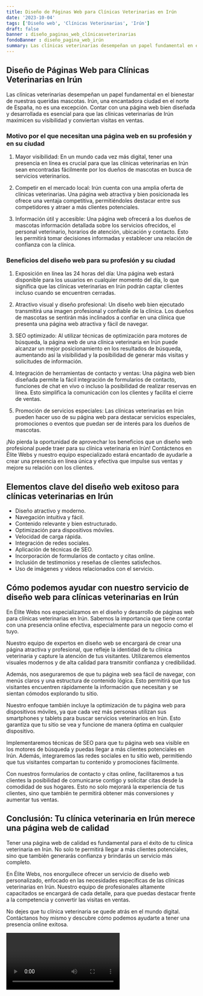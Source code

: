 ```yaml
---
title: Diseño de Páginas Web para Clínicas Veterinarias en Irún
date: '2023-10-04'
tags: ['Diseño web', 'Clínicas Veterinarias', 'Irún']
draft: false
banner : diseño_paginas_web_clínicasveterinarias
fondoBanner : diseño_pagina_web_irún
summary: Las clínicas veterinarias desempeñan un papel fundamental en el bienestar de nuestras queridas mascotas. Irún, una encantadora ciudad en el norte de España, no es una excepción. Contar con una página web bien diseñada y desarrollada es esencial para que las clínicas veterinarias de Irún maximicen su visibilidad y conviertan visitas en ventas.
---
```


## Diseño de Páginas Web para Clínicas Veterinarias en Irún

Las clínicas veterinarias desempeñan un papel fundamental en el bienestar de nuestras queridas mascotas. Irún, una encantadora ciudad en el norte de España, no es una excepción. Contar con una página web bien diseñada y desarrollada es esencial para que las clínicas veterinarias de Irún maximicen su visibilidad y conviertan visitas en ventas.

### Motivo por el que necesitan una página web en su profesión y en su ciudad

1. Mayor visibilidad: En un mundo cada vez más digital, tener una presencia en línea es crucial para que las clínicas veterinarias en Irún sean encontradas fácilmente por los dueños de mascotas en busca de servicios veterinarios.

2. Competir en el mercado local: Irún cuenta con una amplia oferta de clínicas veterinarias. Una página web atractiva y bien posicionada les ofrece una ventaja competitiva, permitiéndoles destacar entre sus competidores y atraer a más clientes potenciales.

3. Información útil y accesible: Una página web ofrecerá a los dueños de mascotas información detallada sobre los servicios ofrecidos, el personal veterinario, horarios de atención, ubicación y contacto. Esto les permitirá tomar decisiones informadas y establecer una relación de confianza con la clínica.

### Beneficios del diseño web para su profesión y su ciudad

1. Exposición en línea las 24 horas del día: Una página web estará disponible para los usuarios en cualquier momento del día, lo que significa que las clínicas veterinarias en Irún podrán captar clientes incluso cuando se encuentren cerradas.

2. Atractivo visual y diseño profesional: Un diseño web bien ejecutado transmitirá una imagen profesional y confiable de la clínica. Los dueños de mascotas se sentirán más inclinados a confiar en una clínica que presenta una página web atractiva y fácil de navegar.

3. SEO optimizado: Al utilizar técnicas de optimización para motores de búsqueda, la página web de una clínica veterinaria en Irún puede alcanzar un mejor posicionamiento en los resultados de búsqueda, aumentando así la visibilidad y la posibilidad de generar más visitas y solicitudes de información.

4. Integración de herramientas de contacto y ventas: Una página web bien diseñada permite la fácil integración de formularios de contacto, funciones de chat en vivo o incluso la posibilidad de realizar reservas en línea. Esto simplifica la comunicación con los clientes y facilita el cierre de ventas.

5. Promoción de servicios especiales: Las clínicas veterinarias en Irún pueden hacer uso de su página web para destacar servicios especiales, promociones o eventos que puedan ser de interés para los dueños de mascotas.

¡No pierda la oportunidad de aprovechar los beneficios que un diseño web profesional puede traer para su clínica veterinaria en Irún! Contáctenos en Élite Webs y nuestro equipo especializado estará encantado de ayudarle a crear una presencia en línea única y efectiva que impulse sus ventas y mejore su relación con los clientes.


<GifSeo />

<Cta />

## Elementos clave del diseño web exitoso para clínicas veterinarias en Irún

- Diseño atractivo y moderno.
- Navegación intuitiva y fácil.
- Contenido relevante y bien estructurado.
- Optimización para dispositivos móviles.
- Velocidad de carga rápida.
- Integración de redes sociales.
- Aplicación de técnicas de SEO.
- Incorporación de formularios de contacto y citas online.
- Inclusión de testimonios y reseñas de clientes satisfechos.
- Uso de imágenes y videos relacionados con el servicio.

## Cómo podemos ayudar con nuestro servicio de diseño web para clínicas veterinarias en Irún

En Élite Webs nos especializamos en el diseño y desarrollo de páginas web para clínicas veterinarias en Irún. Sabemos la importancia que tiene contar con una presencia online efectiva, especialmente para un negocio como el tuyo.

Nuestro equipo de expertos en diseño web se encargará de crear una página atractiva y profesional, que refleje la identidad de tu clínica veterinaria y capture la atención de tus visitantes. Utilizaremos elementos visuales modernos y de alta calidad para transmitir confianza y credibilidad.

Además, nos aseguraremos de que tu página web sea fácil de navegar, con menús claros y una estructura de contenido lógica. Esto permitirá que tus visitantes encuentren rápidamente la información que necesitan y se sientan cómodos explorando tu sitio.

Nuestro enfoque también incluye la optimización de tu página web para dispositivos móviles, ya que cada vez más personas utilizan sus smartphones y tablets para buscar servicios veterinarios en Irún. Esto garantiza que tu sitio se vea y funcione de manera óptima en cualquier dispositivo.

Implementaremos técnicas de SEO para que tu página web sea visible en los motores de búsqueda y puedas llegar a más clientes potenciales en Irún. Además, integraremos las redes sociales en tu sitio web, permitiendo que tus visitantes compartan tu contenido y promociones fácilmente.

Con nuestros formularios de contacto y citas online, facilitaremos a tus clientes la posibilidad de comunicarse contigo y solicitar citas desde la comodidad de sus hogares. Esto no solo mejorará la experiencia de tus clientes, sino que también te permitirá obtener más conversiones y aumentar tus ventas.

## Conclusión: Tu clínica veterinaria en Irún merece una página web de calidad

Tener una página web de calidad es fundamental para el éxito de tu clínica veterinaria en Irún. No solo te permitirá llegar a más clientes potenciales, sino que también generarás confianza y brindarás un servicio más completo.

En Élite Webs, nos enorgullece ofrecer un servicio de diseño web personalizado, enfocado en las necesidades específicas de las clínicas veterinarias en Irún. Nuestro equipo de profesionales altamente capacitados se encargará de cada detalle, para que puedas destacar frente a la competencia y convertir las visitas en ventas.

No dejes que tu clínica veterinaria se quede atrás en el mundo digital. Contáctanos hoy mismo y descubre cómo podemos ayudarte a tener una presencia online exitosa.

<Video />

<CtaBot job='Clínicas Veterinarias' city='Irún'/>

<Gmaps query='Irún+españa+maps' />
